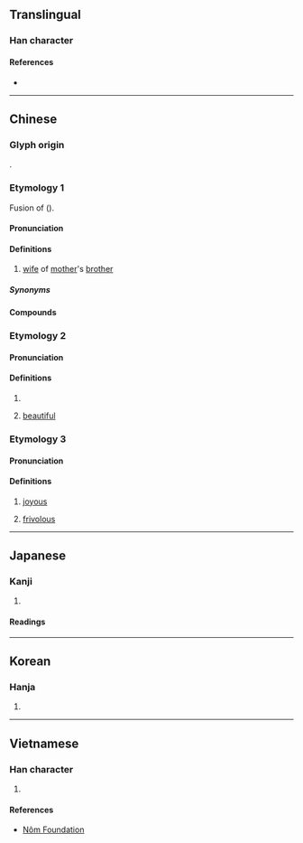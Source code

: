 {{character info/new}}
==Translingual==

===Han character===
{{Han char|rn=38|rad=女|as=04|sn=7|four=48427|canj=VOIN|ids=⿰女今}}

====References====
* {{Han ref|kx=0256.210|dkj=06087|dj=0521.010|hdz=21032.030|uh=5997|ud=22935|bh=CAB5|bd=51893}}

----

==Chinese==

===Glyph origin===
{{Han etym}}
{{Han compound|女|今|ls=psc|c1=s|c2=p|t1=woman}}.

===Etymology 1===
{{zh-forms}}
Fusion of {{ltc-l|舅母}} ({{zh-ref|Schuessler, 2007}}).

====Pronunciation====
{{zh-pron
|m=jìn
|c=kam5
|c-t=kim4
|j=jing3
|md=gêng
|mn=xm,zz,tp,kh,tn,tc,hc,sx,yl,km,mg,pn:kīm/qz,lk:kǐm
|mn-t=gim6
|w=3jjin
|oc=4
|cat=n
}}

====Definitions====
{{zh-hanzi}}

# {{lb|zh|regional}} [[wife]] of [[mother]]'s [[brother]]

=====Synonyms=====
{{zh-dial|舅母}}

====Compounds====
{{zh-der|妗母|阿妗:a-kīm|妗婆|母妗|妗仔|大妗|妗子|大妗子}}

===Etymology 2===
{{zh-forms}}

====Pronunciation====
{{zh-pron
|m=xiān
|mc=2+1
|oc=3+2
|cat=a
}}

====Definitions====
{{zh-hanzi}}

# {{zh-used in|𡝫妗}}
# {{zh-hist-ghost}} [[beautiful]]

===Etymology 3===
{{zh-forms}}

====Pronunciation====
{{zh-pron
|m=xiān
|mc=3
|oc=1
|cat=a
}}

====Definitions====
{{zh-hanzi}}

# {{zh-hist-ghost}} [[joyous]]
# {{zh-hist-ghost}} {{lb|zh|of a woman}} [[frivolous]]

{{zh-cat|Family}}

----

==Japanese==

===Kanji===
{{ja-kanji|grade=|rs=女04}}

# {{rfdef|ja|sort=女04}}

====Readings====
{{ja-readings|on=[[せん]] (sen), [[けん]] (ken), [[かん]] (kan), [[きん]] (kin), [[ごん]] (gon)|kun=[[うつくしい]] (utsukushii), [[よろこぶさま]] (yorokobusama)}}

----

==Korean==

===Hanja===
{{ko-hanja|hangeul=금}}

# {{rfdef|ko|sort=女04}}

----

==Vietnamese==

===Han character===
{{vi-hantu|cấm|rs=女04}}

# {{rfdef|vi|sort=女04}}

====References====
* [http://nomfoundation.org/common/nom_details.php?codepoint=5997 Nôm Foundation]